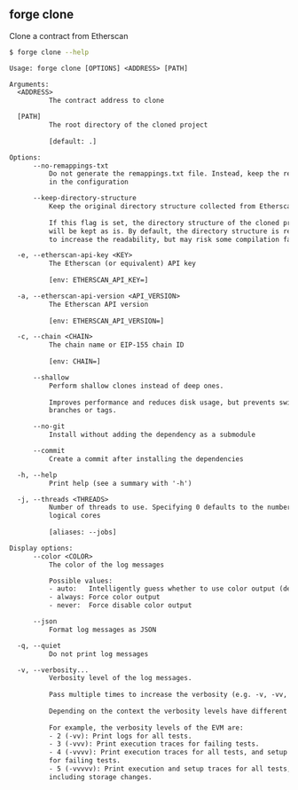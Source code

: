 ## forge clone

Clone a contract from Etherscan

```bash
$ forge clone --help
```

```txt
Usage: forge clone [OPTIONS] <ADDRESS> [PATH]

Arguments:
  <ADDRESS>
          The contract address to clone

  [PATH]
          The root directory of the cloned project
          
          [default: .]

Options:
      --no-remappings-txt
          Do not generate the remappings.txt file. Instead, keep the remappings
          in the configuration

      --keep-directory-structure
          Keep the original directory structure collected from Etherscan.
          
          If this flag is set, the directory structure of the cloned project
          will be kept as is. By default, the directory structure is re-orgnized
          to increase the readability, but may risk some compilation failures.

  -e, --etherscan-api-key <KEY>
          The Etherscan (or equivalent) API key
          
          [env: ETHERSCAN_API_KEY=]

  -a, --etherscan-api-version <API_VERSION>
          The Etherscan API version
          
          [env: ETHERSCAN_API_VERSION=]

  -c, --chain <CHAIN>
          The chain name or EIP-155 chain ID
          
          [env: CHAIN=]

      --shallow
          Perform shallow clones instead of deep ones.
          
          Improves performance and reduces disk usage, but prevents switching
          branches or tags.

      --no-git
          Install without adding the dependency as a submodule

      --commit
          Create a commit after installing the dependencies

  -h, --help
          Print help (see a summary with '-h')

  -j, --threads <THREADS>
          Number of threads to use. Specifying 0 defaults to the number of
          logical cores
          
          [aliases: --jobs]

Display options:
      --color <COLOR>
          The color of the log messages

          Possible values:
          - auto:   Intelligently guess whether to use color output (default)
          - always: Force color output
          - never:  Force disable color output

      --json
          Format log messages as JSON

  -q, --quiet
          Do not print log messages

  -v, --verbosity...
          Verbosity level of the log messages.
          
          Pass multiple times to increase the verbosity (e.g. -v, -vv, -vvv).
          
          Depending on the context the verbosity levels have different meanings.
          
          For example, the verbosity levels of the EVM are:
          - 2 (-vv): Print logs for all tests.
          - 3 (-vvv): Print execution traces for failing tests.
          - 4 (-vvvv): Print execution traces for all tests, and setup traces
          for failing tests.
          - 5 (-vvvvv): Print execution and setup traces for all tests,
          including storage changes.
```